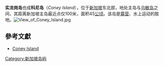 {{noteTA|G1=Unit}}
{{coord|1|24|32|N|103|55|21|E|display=title}}
{{SG neighbourhood
| imagemap=
| englishname=Pulau Serangoon
| chinesename=实龙岗岛
| poj=
| pengim=
| pinyin=shílónggāng dǎo
| malayname=Pulau Serangoon
| tamilname=
}}
'''实龙岗岛'''也成'''科尼岛'''（''Coney Island''），位于[[新加坡|新加坡]]东北部，地处主岛与[[乌敏岛|乌敏岛]]之间，其距离新加坡主岛最近点仅100米，面积45[[公顷|公顷]]。该岛是[[露营|露营]]、水上运动的胜地。[[File:View_of_Coney_Island.jpg|thumb]]

==參考文獻==
*[https://web.archive.org/web/20110318065748/http://infopedia.nl.sg/articles/SIP_243_2005-01-19.html Coney Island]
[[Category:新加坡岛屿|Category:新加坡岛屿]]